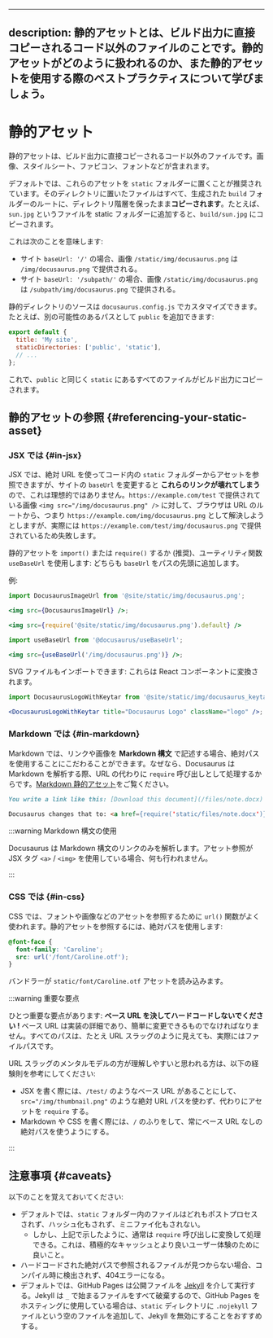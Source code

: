 <!-- 
---
description: Static assets are the non-code files that are directly copied to the build output. Learn about how they are handled and what the best practices of using static assets are.
---
 -->
---
description: 静的アセットとは、ビルド出力に直接コピーされるコード以外のファイルのことです。静的アセットがどのように扱われるのか、また静的アセットを使用する際のベストプラクティスについて学びましょう。
---

<!-- 
# Static Assets
 -->
# 静的アセット

<!-- 
Static assets are the non-code files that are directly copied to the build output. They include images, stylesheets, favicons, fonts, etc.
 -->
静的アセットは、ビルド出力に直接コピーされるコード以外のファイルです。画像、スタイルシート、ファビコン、フォントなどが含まれます。

<!-- 
By default, you are suggested to put these assets in the `static` folder. Every file you put into **that directory will be copied** into the root of the generated `build` folder with the directory hierarchy preserved. E.g. if you add a file named `sun.jpg` to the static folder, it will be copied to `build/sun.jpg`.
 -->
デフォルトでは、これらのアセットを `static` フォルダーに置くことが推奨されています。そのディレクトリに置いたファイルはすべて、生成された `build` フォルダーのルートに、ディレクトリ階層を保ったまま**コピーされます**。たとえば、`sun.jpg` というファイルを static フォルダーに追加すると、`build/sun.jpg` にコピーされます。

<!-- 
This means that:
 -->
これは次のことを意味します:

<!-- 
- for site `baseUrl: '/'`, the image `/static/img/docusaurus.png` will be served at `/img/docusaurus.png`.
- for site `baseUrl: '/subpath/'`, the image `/static/img/docusaurus.png` will be served at `/subpath/img/docusaurus.png`.
 -->
- サイト `baseUrl: '/'` の場合、画像 `/static/img/docusaurus.png` は `/img/docusaurus.png` で提供される。
- サイト `baseUrl: '/subpath/'` の場合、画像 `/static/img/docusaurus.png` は `/subpath/img/docusaurus.png` で提供される。

<!-- 
You can customize the static directory sources in `docusaurus.config.js`. For example, we can add `public` as another possible path:
 -->
静的ディレクトリのソースは `docusaurus.config.js` でカスタマイズできます。たとえば、別の可能性のあるパスとして `public` を追加できます:

```js title="docusaurus.config.js"
export default {
  title: 'My site',
  staticDirectories: ['public', 'static'],
  // ...
};
```

<!-- 
Now, all files in `public` as well as `static` will be copied to the build output.
 -->
これで、`public` と同じく `static` にあるすべてのファイルがビルド出力にコピーされます。

<!-- 
## Referencing your static asset {#referencing-your-static-asset}
 -->
## 静的アセットの参照 {#referencing-your-static-asset}

<!-- 
### In JSX {#in-jsx}
 -->
### JSX では {#in-jsx}

<!-- 
In JSX, you can reference assets from the `static` folder in your code using absolute URLs, but this is not ideal because changing the site `baseUrl` will **break those links**. For the image `<img src="/img/docusaurus.png" />` served at `https://example.com/test`, the browser will try to resolve it from the URL root, i.e. as `https://example.com/img/docusaurus.png`, which will fail because it's actually served at `https://example.com/test/img/docusaurus.png`.
 -->
JSX では、絶対 URL を使ってコード内の `static` フォルダーからアセットを参照できますが、サイトの `baseUrl` を変更すると **これらのリンクが壊れてしまう** ので、これは理想的ではありません。`https://example.com/test` で提供されている画像 `<img src="/img/docusaurus.png" />` に対して、ブラウザは URL のルートから、つまり `https://example.com/img/docusaurus.png` として解決しようとしますが、実際には `https://example.com/test/img/docusaurus.png` で提供されているため失敗します。

<!-- 
You can `import()` or `require()` the static asset (recommended), or use the `useBaseUrl` utility function: both prepend the `baseUrl` to paths for you.
 -->
静的アセットを `import()` または `require()` するか (推奨)、ユーティリティ関数 `useBaseUrl` を使用します: どちらも `baseUrl` をパスの先頭に追加します。

<!-- 
Examples:
 -->
例:

```jsx title="MyComponent.js"
import DocusaurusImageUrl from '@site/static/img/docusaurus.png';

<img src={DocusaurusImageUrl} />;
```

```jsx title="MyComponent.js"
<img src={require('@site/static/img/docusaurus.png').default} />
```

```jsx title="MyComponent.js"
import useBaseUrl from '@docusaurus/useBaseUrl';

<img src={useBaseUrl('/img/docusaurus.png')} />;
```

<!-- 
You can also import SVG files: they will be transformed into React components.
 -->
SVG ファイルもインポートできます: これらは React コンポーネントに変換されます。

```jsx title="MyComponent.js"
import DocusaurusLogoWithKeytar from '@site/static/img/docusaurus_keytar.svg';

<DocusaurusLogoWithKeytar title="Docusaurus Logo" className="logo" />;
```

<!-- 
### In Markdown {#in-markdown}
 -->
### Markdown では {#in-markdown}

<!-- 
In Markdown, you can stick to using absolute paths when writing links or images **in Markdown syntax** because Docusaurus handles them as `require` calls instead of URLs when parsing the Markdown. See [Markdown static assets](./guides/markdown-features/markdown-features-assets.mdx).
 -->
Markdown では、リンクや画像を **Markdown 構文** で記述する場合、絶対パスを使用することにこだわることができます。なぜなら、Docusaurus は Markdown を解析する際、URL の代わりに `require` 呼び出しとして処理するからです。[Markdown 静的アセット](./guides/markdown-features/markdown-features-assets.mdx)をご覧ください。

```md
You write a link like this: [Download this document](/files/note.docx)

Docusaurus changes that to: <a href={require('static/files/note.docx')}>Download this document</a>
```

<!-- 
:::warning use Markdown syntax
 -->
:::warning Markdown 構文の使用

<!-- 
Docusaurus will only parse links that are in Markdown syntax. If your asset references are using the JSX tag `<a>` / `<img>`, nothing will be done.
 -->
Docusaurus は Markdown 構文のリンクのみを解析します。アセット参照が JSX タグ `<a>` / `<img>` を使用している場合、何も行われません。

:::

<!-- 
### In CSS {#in-css}
 -->
### CSS では {#in-css}

<!-- 
In CSS, the `url()` function is commonly used to reference assets like fonts and images. To reference a static asset, use absolute paths:
 -->
CSS では、フォントや画像などのアセットを参照するために `url()` 関数がよく使われます。静的アセットを参照するには、絶対パスを使用します:

```css
@font-face {
  font-family: 'Caroline';
  src: url('/font/Caroline.otf');
}
```

<!-- 
The `static/font/Caroline.otf` asset will be loaded by the bundler.
 -->
バンドラーが `static/font/Caroline.otf` アセットを読み込みます。

<!-- 
:::warning important takeaway
 -->
:::warning 重要な要点

<!-- 
One important takeaway: **never hardcode your base URL!** The base URL is considered an implementation detail and should be easily changeable. All paths, even when they look like URL slugs, are actually file paths.
 -->
ひとつ重要な要点があります: **ベース URL を決してハードコードしないでください !** ベース URL は実装の詳細であり、簡単に変更できるものでなければなりません。すべてのパスは、たとえ URL スラッグのように見えても、実際にはファイルパスです。

<!-- 
If you find the URL slug mental model more understandable, here's a rule of thumb:
 -->
URL スラッグのメンタルモデルの方が理解しやすいと思われる方は、以下の経験則を参考にしてください:

<!-- 
- Pretend you have a base URL like `/test/` when writing JSX so you don't use an absolute URL path like `src="/img/thumbnail.png"` but instead `require` the asset.
- Pretend it's `/` when writing Markdown or CSS so you always use absolute paths without the base URL.
 -->
- JSX を書く際には、`/test/` のようなベース URL があることにして、`src="/img/thumbnail.png"` のような絶対 URL パスを使わず、代わりにアセットを `require` する。
- Markdown や CSS を書く際には、`/` のふりをして、常にベース URL なしの絶対パスを使うようにする。

:::

<!-- 
## Caveats {#caveats}
 -->
## 注意事項 {#caveats}

<!-- 
Keep in mind that:
 -->
以下のことを覚えておいてください:

<!-- 
- By default, none of the files in the `static` folder will be post-processed, hashed, or minified.
  - However, as we've demonstrated above, we are usually able to convert them to `require` calls for you so they do get processed. This is good for aggressive caching and better user experience.
- Missing files referenced via hard-coded absolute paths will not be detected at compilation time and will result in a 404 error.
- By default, GitHub Pages runs published files through [Jekyll](https://jekyllrb.com/). Since Jekyll will discard any files that begin with `_`, it is recommended that you disable Jekyll by adding an empty file named `.nojekyll` file to your `static` directory if you are using GitHub pages for hosting.
 -->
- デフォルトでは、`static` フォルダー内のファイルはどれもポストプロセスされず、ハッシュ化もされず、ミニファイ化もされない。
  - しかし、上記で示したように、通常は `require` 呼び出しに変換して処理できる。これは、積極的なキャッシュとより良いユーザー体験のために良いこと。
- ハードコードされた絶対パスで参照されるファイルが見つからない場合、コンパイル時に検出されず、404エラーになる。
- デフォルトでは、GitHub Pages は公開ファイルを [Jekyll](https://jekyllrb.com/) を介して実行する。Jekyll は `_` で始まるファイルをすべて破棄するので、GitHub Pages をホスティングに使用している場合は、`static` ディレクトリに `.nojekyll` ファイルという空のファイルを追加して、Jekyll を無効にすることをおすすめする。